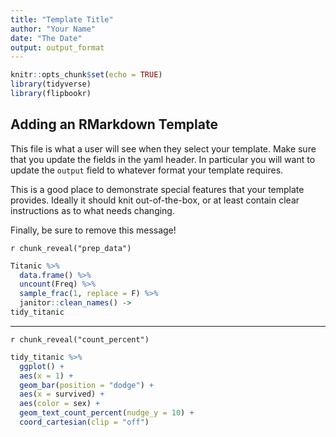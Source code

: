 ```yaml
---
title: "Template Title"
author: "Your Name"
date: "The Date"
output: output_format
---
```


```r
knitr::opts_chunk$set(echo = TRUE)
library(tidyverse)
library(flipbookr)
```

## Adding an RMarkdown Template

This file is what a user will see when they select your template. Make sure that you update the fields in the yaml header. In particular you will want to update the `output` field to whatever format your template requires.

This is a good place to demonstrate special features that your template provides. Ideally it should knit out-of-the-box, or at least contain clear instructions as to what needs changing.

Finally, be sure to remove this message!

`r chunk_reveal("prep_data")`

```r
Titanic %>% 
  data.frame() %>% 
  uncount(Freq) %>% 
  sample_frac(1, replace = F) %>% 
  janitor::clean_names() -> 
tidy_titanic  
```

---    

`r chunk_reveal("count_percent")`

```r
tidy_titanic %>% 
  ggplot() +
  aes(x = 1) + 
  geom_bar(position = "dodge") + 
  aes(x = survived) + 
  aes(color = sex) + 
  geom_text_count_percent(nudge_y = 10) +
  coord_cartesian(clip = "off")
```

